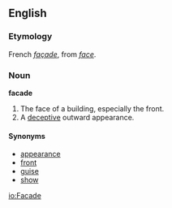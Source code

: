 ==English==

===Etymology===
French ''[[façade]]'', from ''[[face]]''.

===Noun===
'''facade'''
# The face of a building, especially the front.
# A [[deceptive]] outward appearance.

====Synonyms====
*[[appearance]]
*[[front]]
*[[guise]]
*[[show]]

[[io:Facade]]